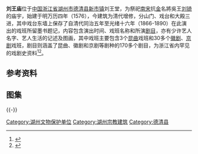 {{文物保护单位
| 级别 = 省级
| 省区市 = 浙江省
| 名称 = 刘王庙戏台题记
| 图片 = [[File:Records_on_the_Stage_Wall_of_Liuwang_Temple_01_2015-02.JPG|220px]]<br><small>同治九年（1870）大庆喜班题记，2015年2月</small>
| 编号 = 6-369
| 分类 = 其他
| 时代 = 清、民国
| 所在 = [[湖州市|湖州市]][[德清县|德清县]]
| 登录 = 2011年1月
}}
'''刘王庙'''位于[[中国|中国]][[浙江省|浙江省]][[湖州市|湖州市]][[德清县|德清县]][[新市镇_(德清县)|新市镇]]刘王堂，为祭祀[[南宋|南宋]]抗[[金朝|金]]名將吳王[[刘锜|刘锜]]的庙宇，始建于明万历四年（1576），今建筑为清代增修，分山门、戏台和大殿三进，其中戏台东墙上保存了自清代同治五年至光绪十六年（1866-1890）在此演出的戏班所留墨书题记，内容包含演出时间、戏班名称和所演[[剧目|剧目]]，亦有少许艺人名字、艺人生活的记述及图画，其中戏班主要包含3个[[昆曲|昆曲]]戏班和30多个[[徽剧|徽剧]]、[[京剧|京剧]]戏班，剧目则涵盖了昆曲、徽剧和京剧等剧种的170多个剧目，为浙江省内罕见的戏剧史资料<ref>{{cite web|url=http://www.cnepaper.com/JRDQ/html/2013-09/24/content_8_2.htm|title=《刘王庙及其戏台题记》|accessdate=2015-02-09|work=陶渊旻|publisher=今日德清|archive-date=2016-03-05|archive-url=https://web.archive.org/web/20160305123151/http://www.cnepaper.com/JRDQ/html/2013-09/24/content_8_2.htm|dead-url=no}}</ref><ref>{{cite web|url=http://www.cnepaper.com/JRDQ/html/2010-01/19/content_7_1.htm|title=《刘王庙戏台与戏曲墨记》|accessdate=2015-02-09|work=沈华生|publisher=今日德清|archive-date=2016-03-05|archive-url=https://web.archive.org/web/20160305163658/http://www.cnepaper.com/JRDQ/html/2010-01/19/content_7_1.htm|dead-url=no}}</ref>。

==参考资料==
{{reflist|2}}
==图集==
{{multiple image
| align  = left
| width = 240
| image1 = Liuwang Temple 01 2015-02.JPG
| caption1 = 牌坊
| image2 = Liuwang Temple 07 2015-02.JPG
| caption2 = 山门南侧
| image3 = Liuwang Temple 19 2015-02.JPG
| caption3 = 戏台南侧
}}
{{multiple image
| align  = left
| width = 240
| image1 = Liuwang Temple 39 2015-02.JPG
| caption1 = 戏台北侧
| image2 = Liuwang Temple 35 2015-02.JPG
| caption2 = 戏台内景
| image3 = Liuwang Temple 38 2015-02.JPG
| caption3 = 戏台东壁，题记所在地
}}
{{multiple image
| align  = left
| width = 240
| image1 = Liuwang Temple 45 2015-02.JPG
| caption1 = 大殿南侧
| image2 = Liuwang Temple 48 2015-02.JPG
| caption2 = 大殿前廊梁架
| image3 = Liuwang Temple 49 2015-02.JPG
| caption3 = 大殿梁架
}}
{{-}}

{{DEFAULTSORT:L}}
{{zhejiang-stub}}
{{commons|Category:Liuwang Temple}}
{{湖州市境内的浙江省文物保护单位}}
[[Category:湖州文物保护单位|Category:湖州文物保护单位]]
[[Category:湖州宗教建筑|Category:湖州宗教建筑]]
[[Category:德清县|Category:德清县]]